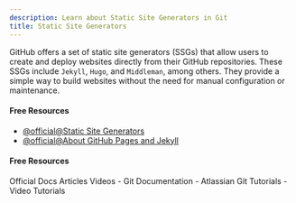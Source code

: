 ```yaml
---
description: Learn about Static Site Generators in Git
title: Static Site Generators
---
```


GitHub offers a set of static site generators (SSGs) that allow users to create and deploy websites directly from their GitHub repositories. These SSGs include `Jekyll`, `Hugo`, and `Middleman`, among others. They provide a simple way to build websites without the need for manual configuration or maintenance.

#### Free Resources

- [@official@Static Site Generators](https://github.com/collections/static-site-generators)
- [@official@About GitHub Pages and Jekyll](https://docs.github.com/en/pages/setting-up-a-github-pages-site-with-jekyll/about-github-pages-and-jekyll)

#### Free Resources

<Tabs defaultValue="official">
<TabsList>
<TabsTrigger value="official">Official Docs</TabsTrigger>
<TabsTrigger value="article">Articles</TabsTrigger>
<TabsTrigger value="video">Videos</TabsTrigger>
</TabsList>

<TabsContent value="official">
- <Link href="https://git-scm.com/docs">Git Documentation</Link>
</TabsContent>
<TabsContent value="article">
- <Link href="https://www.atlassian.com/git/tutorials">Atlassian Git Tutorials</Link>
</TabsContent>
<TabsContent value="video">
- <Link href="https://www.youtube.com/results?search_query=git+static-site-generators+tutorial">Video Tutorials</Link>
</TabsContent>
</Tabs>

